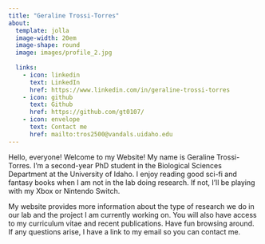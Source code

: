```yaml
---
title: "Geraline Trossi-Torres"
about:
  template: jolla
  image-width: 20em
  image-shape: round
  image: images/profile_2.jpg
  
  links:
    - icon: linkedin
      text: LinkedIn
      href: https://www.linkedin.com/in/geraline-trossi-torres
    - icon: github
      text: Github
      href: https://github.com/gt0107/
    - icon: envelope
      text: Contact me
      href: mailto:tros2500@vandals.uidaho.edu
---
```



Hello, everyone! Welcome to my Website! My name is Geraline Trossi-Torres. I'm a second-year PhD student in the Biological Sciences Department at the University of Idaho. I enjoy reading good sci-fi and fantasy books when I am not in the lab doing research. If not, I'll be playing with my Xbox or Nintendo Switch.

My website provides more information about the type of research we do in our lab and the project I am currently working on. You will also have access to my curriculum vitae and recent publications. Have fun browsing around. If any questions arise, I have a link to my email so you can contact me. 

